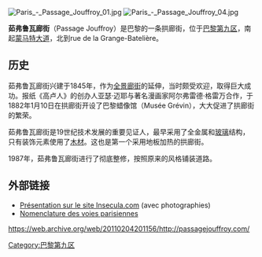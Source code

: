 [[Image:Paris_-_Passage_Jouffroy_01.jpg|thumb]]
[[Image:Paris_-_Passage_Jouffroy_04.jpg|thumb]]

'''茹弗鲁瓦廊街'''（Passage Jouffroy）是巴黎的一条拱廊街，位于[[巴黎第九区|巴黎第九区]]，南起[[蒙马特大道|蒙马特大道]]，北到rue de la Grange-Batelière。 

==历史==
茹弗鲁瓦廊街兴建于1845年，作为[[全景廊街|全景廊街]]的延伸，当时颇受欢迎，取得巨大成功。报纸《高卢人》的创办人亚瑟·迈耶与著名漫画家阿尔弗雷德·格雷万合作，于1882年1月10日在拱廊街开设了巴黎蜡像馆（Musée Grévin），大大促进了拱廊街的繁荣。

茹弗鲁瓦廊街是19世纪技术发展的重要见证人，最早采用了全金属和[[玻璃|玻璃]]结构，只有装饰元素使用了[[木材|木材]]。这也是第一个采用地板加热的拱廊街。 

1987年，茹弗鲁瓦廊街进行了彻底整修，按照原来的风格铺装道路。

== 外部链接 ==
{{Commonscat|Passage Jouffroy}}
* [https://web.archive.org/web/20130706123654/http://insecula.com/salle/MS01141.html Présentation sur le site Insecula.com] (avec photographies)
* [http://www.v1.paris.fr/Carto/Nomenclature_maj/4911.nom.htm Nomenclature des voies parisiennes]{{dead link|date=2018年4月 |bot=InternetArchiveBot |fix-attempted=yes }}

{{Portal|法国}}

[[Category:巴黎第九区|Category:巴黎第九区]]
https://web.archive.org/web/20110204201156/http://passagejouffroy.com/